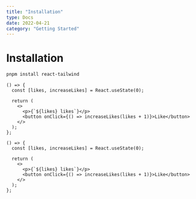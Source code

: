 ```yaml
---
title: "Installation"
type: Docs
date: 2022-04-21
category: "Getting Started"
---
```


# Installation

```bash
pnpm install react-tailwind
```

```tsx live
() => {
  const [likes, increaseLikes] = React.useState(0);

  return (
    <>
      <p>{`${likes} likes`}</p>
      <button onClick={() => increaseLikes(likes + 1)}>Like</button>
    </>
  );
};
```

```tsx
() => {
  const [likes, increaseLikes] = React.useState(0);

  return (
    <>
      <p>{`${likes} likes`}</p>
      <button onClick={() => increaseLikes(likes + 1)}>Like</button>
    </>
  );
};
```
